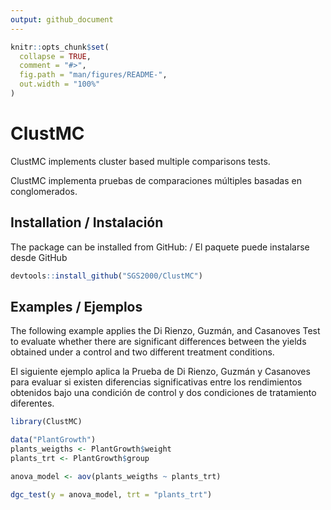 ```yaml
---
output: github_document
---
```


<!-- README.md is generated from README.Rmd. Please edit that file -->

```r
knitr::opts_chunk$set(
  collapse = TRUE,
  comment = "#>",
  fig.path = "man/figures/README-",
  out.width = "100%"
)
```

# ClustMC

<!-- badges: start -->
<!-- badges: end -->

ClustMC implements cluster based multiple comparisons tests.

ClustMC implementa pruebas de comparaciones múltiples basadas en conglomerados.

## Installation / Instalación

The package can be installed from GitHub: / El paquete puede instalarse desde GitHub

``` r
devtools::install_github("SGS2000/ClustMC")
```

## Examples / Ejemplos

The following example applies the Di Rienzo, Guzmán, and Casanoves Test to evaluate whether there are significant differences between the yields obtained under a control and two different treatment conditions.

El siguiente ejemplo aplica la Prueba de Di Rienzo, Guzmán y Casanoves para evaluar si existen diferencias significativas entre los rendimientos obtenidos bajo una condición de control y dos condiciones de tratamiento diferentes.


```r
library(ClustMC)

data("PlantGrowth")
plants_weigths <- PlantGrowth$weight
plants_trt <- PlantGrowth$group

anova_model <- aov(plants_weigths ~ plants_trt)

dgc_test(y = anova_model, trt = "plants_trt")
```

